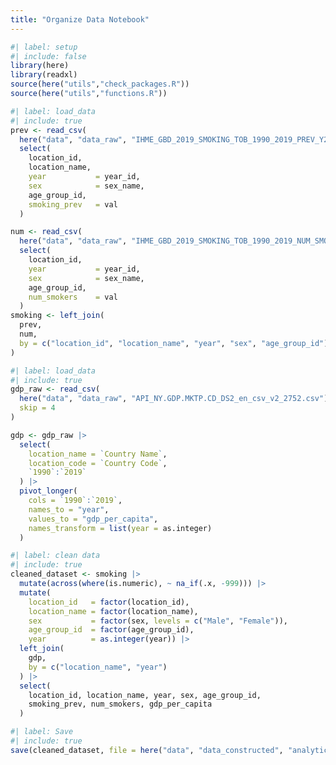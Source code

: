 ```yaml
---
title: "Organize Data Notebook"
---
```


```r
#| label: setup
#| include: false
library(here)
library(readxl)
source(here("utils","check_packages.R"))
source(here("utils","functions.R"))
```

```r
#| label: load_data
#| include: true
prev <- read_csv(
  here("data", "data_raw", "IHME_GBD_2019_SMOKING_TOB_1990_2019_PREV_Y2021M05D27.CSV")) |> 
  select(
    location_id,
    location_name,
    year           = year_id,
    sex            = sex_name,
    age_group_id,
    smoking_prev   = val
  )

num <- read_csv(
  here("data", "data_raw", "IHME_GBD_2019_SMOKING_TOB_1990_2019_NUM_SMOKERS_Y2021M05D27.CSV")) |> 
  select(
    location_id,
    year           = year_id,
    sex            = sex_name,
    age_group_id,
    num_smokers    = val
  )
smoking <- left_join(
  prev,
  num,
  by = c("location_id", "location_name", "year", "sex", "age_group_id")
)
```

```r
#| label: load_data
#| include: true
gdp_raw <- read_csv(
  here("data", "data_raw", "API_NY.GDP.MKTP.CD_DS2_en_csv_v2_2752.csv"),
  skip = 4
)

gdp <- gdp_raw |> 
  select(
    location_name = `Country Name`,
    location_code = `Country Code`,
    `1990`:`2019`
  ) |>
  pivot_longer(
    cols = `1990`:`2019`,
    names_to = "year",
    values_to = "gdp_per_capita",
    names_transform = list(year = as.integer)
  )
```

```r
#| label: clean data
#| include: true
cleaned_dataset <- smoking |> 
  mutate(across(where(is.numeric), ~ na_if(.x, -999))) |> 
  mutate(
    location_id   = factor(location_id),
    location_name = factor(location_name),
    sex           = factor(sex, levels = c("Male", "Female")),
    age_group_id  = factor(age_group_id),
    year          = as.integer(year)) |> 
  left_join(
    gdp,
    by = c("location_name", "year")
  ) |> 
  select(
    location_id, location_name, year, sex, age_group_id,
    smoking_prev, num_smokers, gdp_per_capita
  )

```

```r
#| label: Save
#| include: true
save(cleaned_dataset, file = here("data", "data_constructed", "analytical_data.RData"))
```
